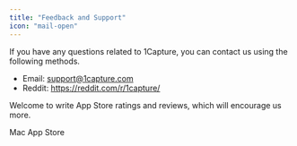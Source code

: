 ```yaml
---
title: "Feedback and Support"
icon: "mail-open"
---
```


If you have any questions related to 1Capture, you can contact us using the following methods.

- Email: [support@1capture.com](mailto:support@1capture.com)
- Reddit: https://reddit.com/r/1capture/

Welcome to write App Store ratings and reviews, which will encourage us more.

<Card title="1Capture Download" icon="circle-arrow-down" horizontal href="https://apps.apple.com/app/id6742318274">
  Mac App Store
</Card>